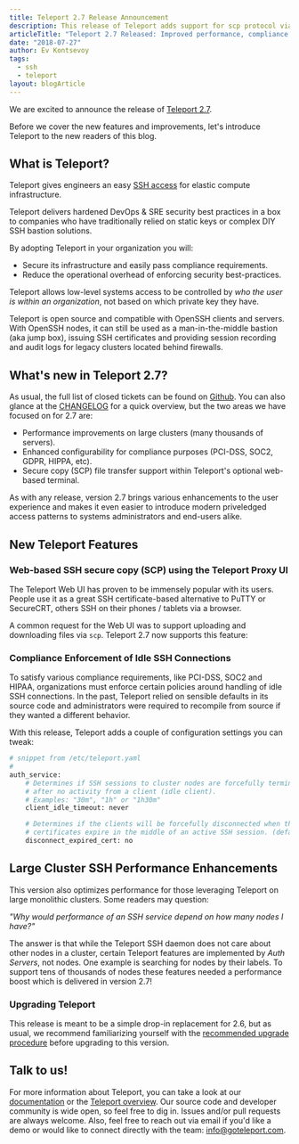 ```yaml
---
title: Teleport 2.7 Release Announcement
description: This release of Teleport adds support for scp protocol via a Web UI, brings performance improvements for large clusters and adds more flexibility in configuring your infrastructure for PCI, SOC2, GDPR and other SSH compliance/audit use cases.
articleTitle: "Teleport 2.7 Released: Improved performance, compliance settings and SCP for Web UI"
date: "2018-07-27"
author: Ev Kontsevoy
tags:
  - ssh
  - teleport
layout: blogArticle
---
```



We are excited to announce the release of [Teleport 2.7](https://goteleport.com/).

Before we cover the new features and improvements, let's introduce Teleport to
the new readers of this blog.

## What is Teleport?

Teleport gives engineers an easy [SSH access](https://goteleport.com/) for elastic compute infrastructure.

Teleport delivers hardened DevOps &amp; SRE security best practices in a box to companies who have traditionally relied on static keys or complex DIY SSH bastion solutions.

By adopting Teleport in your organization you will:

- Secure its infrastructure and easily pass compliance requirements.
- Reduce the operational overhead of enforcing security best-practices.

Teleport allows low-level systems access to be controlled by _who the user
is within an organization_, not based on which private key they have.

<BlogImage src="./assets/id-card.svg" />

Teleport is open source and compatible with OpenSSH clients and servers. With OpenSSH nodes, it can still be used as a man-in-the-middle bastion (aka jump box), issuing SSH certificates and providing session recording and audit logs for legacy clusters located behind firewalls.

## What's new in Teleport 2.7?

As usual, the full list of closed tickets can be found on [Github](https://github.com/gravitational/teleport/milestone/25?closed=1).
You can also glance at the [CHANGELOG](https://github.com/gravitational/teleport/blob/9a7a801d5d9fd813a9e9846a359f30b619570d64/CHANGELOG.md) for a quick overview,
but the two areas we have focused on for 2.7 are:

- Performance improvements on large clusters (many thousands of servers).
- Enhanced configurability for compliance purposes (PCI-DSS, SOC2, GDPR, HIPPA, etc).
- Secure copy (SCP) file transfer support within Teleport's optional web-based terminal.

As with any release, version 2.7 brings various enhancements to the user
experience and makes it even easier to introduce modern priveledged access patterns to systems administrators and end-users alike.

## New Teleport Features

### Web-based SSH secure copy (SCP) using the Teleport Proxy UI

The Teleport Web UI has proven to be immensely popular with its users. People use
it as a great SSH certificate-based alternative to PuTTY or SecureCRT, others SSH on their phones / tablets via a browser.

A common request for the Web UI was to support uploading and
downloading files via `scp`. Teleport 2.7 now supports this feature:

<BlogImage src="./assets/web-based-scp.gif" />

### Compliance Enforcement of Idle SSH Connections

To satisfy various compliance requirements, like PCI-DSS, SOC2 and HIPAA, organizations must enforce
certain policies around handling of idle SSH connections. In the past, Teleport
relied on sensible defaults in its source code and administrators were required to
recompile from source if they wanted a different behavior.

With this release, Teleport adds a couple of configuration settings you can
tweak:

```bash
# snippet from /etc/teleport.yaml
#
auth_service:
    # Determines if SSH sessions to cluster nodes are forcefully terminated
    # after no activity from a client (idle client).
    # Examples: "30m", "1h" or "1h30m"
    client_idle_timeout: never

    # Determines if the clients will be forcefully disconnected when their
    # certificates expire in the middle of an active SSH session. (default is 'no')
    disconnect_expired_cert: no
```

## Large Cluster SSH Performance Enhancements

This version also optimizes performance for those leveraging Teleport on large
monolithic clusters. Some readers may question:

_"Why would performance of an SSH service depend on how many nodes I have?"_

The answer is that while the Teleport SSH daemon does not care about other nodes
in a cluster, certain Teleport features are implemented by _Auth Servers_,
not nodes. One example is searching for nodes by their labels. To support tens of thousands of nodes these features needed a performance boost which is delivered in version 2.7!

### Upgrading Teleport

This release is meant to be a simple drop-in replacement for 2.6, but as usual, we
recommend familiarizing yourself with the [recommended upgrade procedure](https://goteleport.com/docs/setup/admin/#upgrading-teleport/)
before upgrading to this version.

<EmailSubscribeViolet />

## Talk to us!

For more information about Teleport, you can take a look at our [documentation](https://goteleport.com/docs/getting-started/) or the
[Teleport overview](https://goteleport.com/). Our source code and developer community is wide open, so feel free to dig in. Issues and/or pull requests are always welcome. Also, feel free to
reach out via email if you'd like a demo or would like to connect directly with the team: [info@goteleport.com](mailto:info@goteleport.com).
